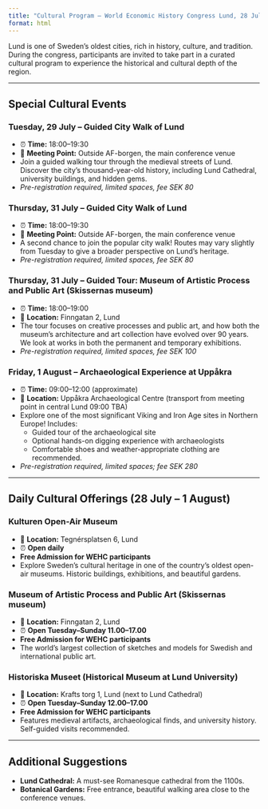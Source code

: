 ```yaml
---
title: "Cultural Program – World Economic History Congress Lund, 28 July – 1 August 2025"
format: html
---
```


Lund is one of Sweden’s oldest cities, rich in history, culture, and tradition. During the congress, participants are invited to take part in a curated cultural program to experience the historical and cultural depth of the region.

---

## Special Cultural Events

### Tuesday, 29 July – Guided City Walk of Lund
- ⏰ **Time:** 18:00–19:30  
- 📍 **Meeting Point:** Outside AF-borgen, the main conference venue  
- Join a guided walking tour through the medieval streets of Lund. Discover the city’s thousand-year-old history, including Lund Cathedral, university buildings, and hidden gems.  
- *Pre-registration required, limited spaces, fee SEK 80*

### Thursday, 31 July – Guided City Walk of Lund
- ⏰ **Time:** 18:00–19:30  
- 📍 **Meeting Point:** Outside AF-borgen, the main conference venue  
- A second chance to join the popular city walk! Routes may vary slightly from Tuesday to give a broader perspective on Lund’s heritage.  
- *Pre-registration required, limited spaces, fee SEK 80*

### Thursday, 31 July – Guided Tour: Museum of Artistic Process and Public Art (Skissernas museum)
- ⏰ **Time:** 18:00–19:00  
- 📍 **Location:** Finngatan 2, Lund  
- The tour focuses on creative processes and public art, and how both the museum's architecture and art collection have evolved over 90 years. We look at works in both the permanent and temporary exhibitions.  
- *Pre-registration required, limited spaces, fee SEK 100*

### Friday, 1 August – Archaeological Experience at Uppåkra
- ⏰ **Time:** 09:00–12:00 (approximate)  
- 📍 **Location:** Uppåkra Archaeological Centre (transport from meeting point in central Lund 09:00 TBA)  
- Explore one of the most significant Viking and Iron Age sites in Northern Europe! Includes:  
  - Guided tour of the archaeological site  
  - Optional hands-on digging experience with archaeologists  
  - Comfortable shoes and weather-appropriate clothing are recommended.  
- *Pre-registration required, limited spaces; fee SEK 280*

---

## Daily Cultural Offerings (28 July – 1 August)

### Kulturen Open-Air Museum
- 📍 **Location:** Tegnérsplatsen 6, Lund  
- ⏰ **Open daily**  
- **Free Admission for WEHC participants**  
- Explore Sweden’s cultural heritage in one of the country’s oldest open-air museums. Historic buildings, exhibitions, and beautiful gardens.

### Museum of Artistic Process and Public Art (Skissernas museum)
- 📍 **Location:** Finngatan 2, Lund  
- ⏰ **Open Tuesday–Sunday 11.00–17.00**  
- **Free Admission for WEHC participants**  
- The world's largest collection of sketches and models for Swedish and international public art.

### Historiska Museet (Historical Museum at Lund University)
- 📍 **Location:** Krafts torg 1, Lund (next to Lund Cathedral)  
- ⏰ **Open Tuesday–Sunday 12.00–17.00**  
- **Free Admission for WEHC participants**  
- Features medieval artifacts, archaeological finds, and university history. Self-guided visits recommended.

---

## Additional Suggestions
- **Lund Cathedral:** A must-see Romanesque cathedral from the 1100s.  
- **Botanical Gardens:** Free entrance, beautiful walking area close to the conference venues.
